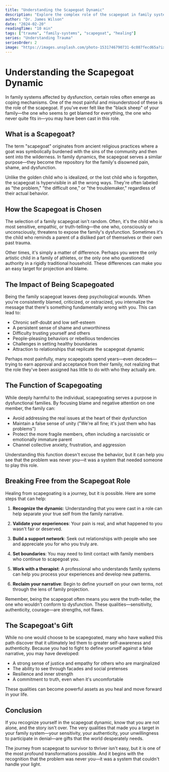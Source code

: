 ```yaml
---
title: "Understanding the Scapegoat Dynamic"
description: "Explore the complex role of the scapegoat in family systems and how this dynamic affects personal development and relationships"
author: "Dr. James Wilson"
date: "2024-02-20"
readingTime: "10 min"
tags: ["trauma", "family-systems", "scapegoat", "healing"]
series: "Understanding Trauma"
seriesOrder: 2
image: "https://images.unsplash.com/photo-1531746790731-6c087fecd65a?ixlib=rb-4.0.3&auto=format&fit=crop&w=1200&q=80"
---
```



<TableOfContents />

# Understanding the Scapegoat Dynamic

In family systems affected by dysfunction, certain roles often emerge as coping mechanisms. One of the most painful and misunderstood of these is the role of the scapegoat. If you've ever felt like the "black sheep" of your family—the one who seems to get blamed for everything, the one who never quite fits in—you may have been cast in this role.

## What is a Scapegoat?

The term "scapegoat" originates from ancient religious practices where a goat was symbolically burdened with the sins of the community and then sent into the wilderness. In family dynamics, the scapegoat serves a similar purpose—they become the repository for the family's disowned pain, shame, and dysfunction.

Unlike the golden child who is idealized, or the lost child who is forgotten, the scapegoat is hypervisible in all the wrong ways. They're often labeled as "the problem," "the difficult one," or "the troublemaker," regardless of their actual behavior.

## How the Scapegoat is Chosen

The selection of a family scapegoat isn't random. Often, it's the child who is most sensitive, empathic, or truth-telling—the one who, consciously or unconsciously, threatens to expose the family's dysfunction. Sometimes it's the child who reminds a parent of a disliked part of themselves or their own past trauma.

Other times, it's simply a matter of difference. Perhaps you were the only artistic child in a family of athletes, or the only one who questioned authority in a rigidly traditional household. These differences can make you an easy target for projection and blame.

## The Impact of Being Scapegoated

Being the family scapegoat leaves deep psychological wounds. When you're consistently blamed, criticized, or ostracized, you internalize the message that there's something fundamentally wrong with you. This can lead to:

- Chronic self-doubt and low self-esteem
- A persistent sense of shame and unworthiness
- Difficulty trusting yourself and others
- People-pleasing behaviors or rebellious tendencies
- Challenges in setting healthy boundaries
- Attraction to relationships that replicate the scapegoat dynamic

Perhaps most painfully, many scapegoats spend years—even decades—trying to earn approval and acceptance from their family, not realizing that the role they've been assigned has little to do with who they actually are.

## The Function of Scapegoating

While deeply harmful to the individual, scapegoating serves a purpose in dysfunctional families. By focusing blame and negative attention on one member, the family can:

- Avoid addressing the real issues at the heart of their dysfunction
- Maintain a false sense of unity ("We're all fine; it's just them who has problems")
- Protect the more fragile members, often including a narcissistic or emotionally immature parent
- Channel collective anxiety, frustration, and aggression

Understanding this function doesn't excuse the behavior, but it can help you see that the problem was never you—it was a system that needed someone to play this role.

## Breaking Free from the Scapegoat Role

Healing from scapegoating is a journey, but it is possible. Here are some steps that can help:

1. **Recognize the dynamic**: Understanding that you were cast in a role can help separate your true self from the family narrative.

2. **Validate your experiences**: Your pain is real, and what happened to you wasn't fair or deserved.

3. **Build a support network**: Seek out relationships with people who see and appreciate you for who you truly are.

4. **Set boundaries**: You may need to limit contact with family members who continue to scapegoat you.

5. **Work with a therapist**: A professional who understands family systems can help you process your experiences and develop new patterns.

6. **Reclaim your narrative**: Begin to define yourself on your own terms, not through the lens of family projection.

Remember, being the scapegoat often means you were the truth-teller, the one who wouldn't conform to dysfunction. These qualities—sensitivity, authenticity, courage—are strengths, not flaws.

## The Scapegoat's Gift

While no one would choose to be scapegoated, many who have walked this path discover that it ultimately led them to greater self-awareness and authenticity. Because you had to fight to define yourself against a false narrative, you may have developed:

- A strong sense of justice and empathy for others who are marginalized
- The ability to see through facades and social pretenses
- Resilience and inner strength
- A commitment to truth, even when it's uncomfortable

These qualities can become powerful assets as you heal and move forward in your life.

## Conclusion

If you recognize yourself in the scapegoat dynamic, know that you are not alone, and the story isn't over. The very qualities that made you a target in your family system—your sensitivity, your authenticity, your unwillingness to participate in denial—are gifts that the world desperately needs.

The journey from scapegoat to survivor to thriver isn't easy, but it is one of the most profound transformations possible. And it begins with the recognition that the problem was never you—it was a system that couldn't handle your light.
